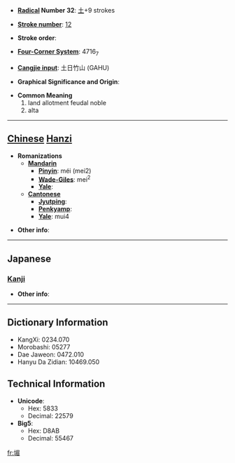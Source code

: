 * '''[[Wiktionary:Chinese radical index| Radical]] Number 32''': [[Wiktionary:Chinese radical index 土|土]]+9 strokes

* '''[[Wiktionary:Chinese total strokes index|Stroke number]]''': [[Wiktionary:Chinese total strokes index 12|12]]

* '''Stroke order''': 

* '''[[Wiktionary:Chinese four corner index|Four-Corner System]]''': 4716<sub>7</sub>

* '''[[Wiktionary:Chinese Cangjie index|Cangjie input]]''': 土日竹山 (GAHU)

* '''Graphical Significance and Origin''': 

* '''Common Meaning'''
*#land allotment feudal noble
*# alta


----

== [[Chinese]] [[Hanzi]] ==

* '''Romanizations'''
** '''[[Mandarin]]'''
*** '''[[Pinyin]]''': méi (mei2)
*** '''[[Wade-Giles]]''': mei<sup>2</sup>
*** '''[[Yale]]''': 
** '''[[Cantonese]]'''
*** '''[[Jyutping]]''':
*** '''[[Penkyamp]]''': 
*** '''[[Yale]]''': mui4

* '''Other info''': 

----

==Japanese==
===[[Kanji]]===
{{kanji|on readings=[[び]] (bi), [[み]] (mi)|kun readings=[[かき]] (kaki)}}

* '''Other info''':  

----

== Dictionary Information ==

* KangXi: 0234.070
* Morobashi: 05277
* Dae Jaweon: 0472.010
* Hanyu Da Zidian: 10469.050

== Technical Information ==

* '''Unicode''':
** Hex: 5833
** Decimal: 22579
* '''Big5''':
** Hex: D8AB
** Decimal: 55467

[[fr:堳]]